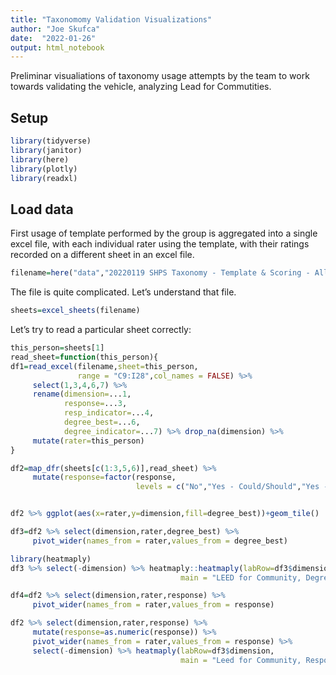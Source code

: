 ```yaml
---
title: "Taxonomomy Validation Visualizations"
author: "Joe Skufca"
date:  "2022-01-26"
output: html_notebook
---
```


Preliminar visualiations of taxonomy usage attempts by the team to work towards validating the vehicle, analyzing Lead for Commutities.

## Setup

```r
library(tidyverse)
library(janitor)
library(here)
library(plotly)
library(readxl)
```

## Load data

First usage of template performed by the group is aggregated into a single excel file, with each individual rater using the template, with their ratings recorded on a different sheet in an excel file.

```r
filename=here("data","20220119 SHPS Taxonomy - Template & Scoring - All In.xlsx")
```

The file is quite complicated.  Let's understand that file.

```r
sheets=excel_sheets(filename)
```

Let's try to read a particular sheet correctly:

```r
this_person=sheets[1]
read_sheet=function(this_person){
df1=read_excel(filename,sheet=this_person, 
               range = "C9:I28",col_names = FALSE) %>%
     select(1,3,4,6,7) %>% 
     rename(dimension=...1,
            response=...3,
            resp_indicator=...4,
            degree_best=...6,
            degree_indicator=...7) %>% drop_na(dimension) %>%
     mutate(rater=this_person) 
}

df2=map_dfr(sheets[c(1:3,5,6)],read_sheet) %>%
     mutate(response=factor(response,
                            levels = c("No","Yes - Could/Should","Yes - Must/Required")))



```

```r
df2 %>% ggplot(aes(x=rater,y=dimension,fill=degree_best))+geom_tile()
```

```r
df3=df2 %>% select(dimension,rater,degree_best) %>%
     pivot_wider(names_from = rater,values_from = degree_best)
```

```r
library(heatmaply)
df3 %>% select(-dimension) %>% heatmaply::heatmaply(labRow=df3$dimension,
                                      main = "LEED for Community, Degree of Best Practices")
```

```r
df4=df2 %>% select(dimension,rater,response) %>%
     pivot_wider(names_from = rater,values_from = response)

df2 %>% select(dimension,rater,response) %>% 
     mutate(response=as.numeric(response)) %>%
     pivot_wider(names_from = rater,values_from = response) %>%
     select(-dimension) %>% heatmaply(labRow=df3$dimension,
                                      main = "Leed for Community, Response")
```


